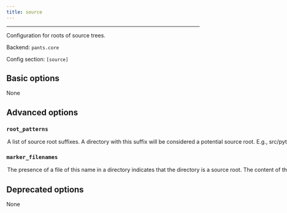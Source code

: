```yaml
---
title: source
---
```



---

Configuration for roots of source trees.

Backend: <span className="color--primary">`pants.core`</span>

Config section: <span className="color--primary">`[source]`</span>

<span className={styles.options}>

## Basic options

None

## Advanced options

### `root_patterns`

<Option
  cli_repr={`--source-root-patterns="[["pattern1", "pattern2", ...], ["pattern1", "pattern2", ...], ...]"`}
  env_repr='PANTS_SOURCE_ROOT_PATTERNS'
  default_repr={`[\n  "/",\n  "src",\n  "src/python",\n  "src/py"\n]`}
>

A list of source root suffixes. A directory with this suffix will be considered a potential source root. E.g., `src/python` will match `<buildroot>/src/python`, `<buildroot>/project1/src/python` etc. Prepend a `/` to anchor the match at the buildroot. E.g., `/src/python` will match `<buildroot>/src/python` but not `<buildroot>/project1/src/python`. A `*` wildcard will match a single path segment, e.g., `src/*` will match `<buildroot>/src/python` and `<buildroot>/src/rust`. Use `/` to signify that the buildroot itself is a source root. See https://www.pantsbuild.org/v2.2/docs/source-roots

</Option>

### `marker_filenames`

<Option
  cli_repr={`--source-marker-filenames="[filename, filename, ...]"`}
  env_repr="PANTS_SOURCE_MARKER_FILENAMES"
  default_repr={`[]`}
>

The presence of a file of this name in a directory indicates that the
directory is a source root. The content of the file doesn&#x27;t matter, and
may be empty. Useful when you can&#x27;t or don&#x27;t wish to centrally
enumerate source roots via `root_patterns`.

</Option>

## Deprecated options

None

</span>

